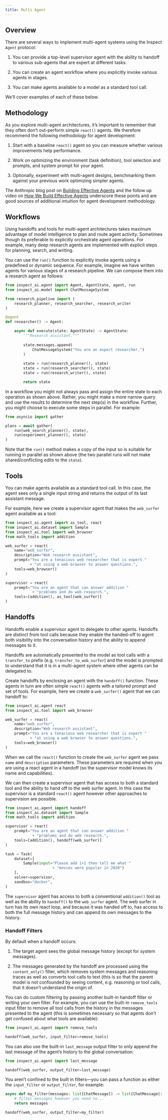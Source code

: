 ```yaml
---
title: Multi Agent
---
```


## Overview

There are several ways to implement multi-agent systems using the Inspect `Agent` protocol:

1.  You can provide a top-level supervisor agent with the ability to handoff to various sub-agents that are expert at different tasks.

2.  You can create an agent workflow where you explicitly invoke various agents in stages.

3.  You can make agents available to a model as a standard tool call.

We'll cover examples of each of these below. 

## Methodology

As you explore multi-agent architectures, it's important to remember that they often don't out-perform simple `react()` agents. We therefore recommend the following methodology for agent development:

1. Start with a baseline `react()` agent so you can measure whether various  improvements help performance.

2. Work on optimizing the environment (task definition), tool selection and prompts, and system prompt for your agent. 

3. Optionally, experiment with multi-agent designs, benchmarking them against your previous work optimizing simpler agents.

The Anthropic blog post on [Building Effective Agents](https://www.anthropic.com/engineering/building-effective-agents) and the follow up video on [How We Build Effective Agents](https://www.youtube.com/watch?v=D7_ipDqhtwk) underscore these points and are good sources of additional intuition for agent development methodology.


## Workflows

Using handoffs and tools for multi-agent architectures takes maximum advantage of model intelligence to plan and route agent activity. Sometimes though its preferable to explicitly orchestrate agent operations. For example, many deep research agents are implemented with explicit steps for planning, search, and writing.

You can use the `run()` function to explicitly invoke agents using a predefined or dynamic sequence. For example, imagine we have written agents for various stages of a research pipeline. We can compose them into a research agent as follows:

``` python
from inspect_ai.agent import Agent, AgentState, agent, run
from inspect_ai.model import ChatMessageSystem

from research_pipeline import (
    research_planner, research_searcher, research_writer
)

@agent
def researcher() -> Agent:

    async def execute(state: AgentState) -> AgentState:
        """Research assistant."""
        
        state.messages.append(
            ChatMessageSystem("You are an expert researcher.")
        )
        
        state = run(research_planner(), state)
        state = run(research_searcher(), state)
        state = run(research_writer(), state)

        return state
```

In a workflow you might not always pass and assign the entire state to each operation as shown above. Rather, you might make a more narrow query and use the results to determine the next step(s) in the workflow. Further, you might choose to execute some steps in parallel. For example:

``` python
from asyncio import gather

plans = await gather(
    run(web_search_planner(), state),
    run(experiment_planner(), state)
)
```

Note that the `run()` method makes a copy of the input so is suitable for running in parallel as shown above (the two parallel runs will not make shared/conflicting edits to the `state`).


## Tools

You can make agents available as a standard tool call. In this case, the agent sees only a single input string and returns the output of its last assistant message.

For example, here we create a supervisor agent that makes the `web_surfer` agent available as a tool:

``` python
from inspect_ai.agent import as_tool, react
from inspect_ai.dataset import Sample
from inspect_ai.tool import web_browser
from math_tools import addition

web_surfer = react(
    name="web_surfer",
    description="Web research assistant",
    prompt="You are a tenacious web researcher that is expert "
           + "at using a web browser to answer questions.",
    tools=web_browser()   
)

supervisor = react(
    prompt="You are an agent that can answer addition " 
            + "problems and do web research.",
    tools=[addition(), as_tool(web_surfer)]
)
```

## Handoffs {#handoffs}

Handoffs enable a supervisor agent to delegate to other agents. Handoffs are distinct from tool calls because they enable the handed-off to agent both visibility into the conversation history and the ability to append messages to it.

Handoffs are automatically presented to the model as tool calls with a `transfer_to` prefix (e.g. `transfer_to_web_surfer`) and the model is prompted to understand that it is in a multi-agent system where other agents can be delegated to.

Create handoffs by enclosing an agent with the `handoff()` function. These agents in turn are often simple `react()` agents with a tailored prompt and set of tools. For example, here we create a `web_surfer()` agent that we can handoff to:

``` python
from inspect_ai.agent react
from inspect_ai.tool import web_browser

web_surfer = react(
    name="web_surfer",
    description="Web research assistant",
    prompt="You are a tenacious web researcher that is expert "
           + "at using a web browser to answer questions.",
    tools=web_browser()   
)
```

::: {.callout-note appearance="simple"}
When we call the `react()` function to create the `web_surfer` agent we pass `name` and `description` parameters. These parameters are required when you are using a react agent in a handoff (so the supervisor model knows its name and capabilities).
:::

We can then create a supervisor agent that has access to both a standard tool and the ability to hand off to the web surfer agent. In this case the supervisor is a standard `react()` agent however other approaches to supervision are possible.

``` python
from inspect_ai.agent import handoff
from inspect_ai.dataset import Sample
from math_tools import addition

supervisor = react(
    prompt="You are an agent that can answer addition " 
            + "problems and do web research.",
    tools=[addition(), handoff(web_surfer)]
)

task = Task(
    dataset=[
        Sample(input="Please add 1+1 then tell me what " 
                     + "movies were popular in 2020")
    ],
    solver=supervisor,
    sandbox="docker",
)
```

The `supervisor` agent has access to both a conventional `addition()` tool as well as the ability to `handoff()` to the `web_surfer` agent. The web surfer in turn has its own react loop, and because it was handed off to, has access to both the full message history and can append its own messages to the history.

### Handoff Filters

By default when a handoff occurs:

1. The target agent sees the global message history (except for system messages).

2. The messages generated by the handoff are processed using the `content_only()` filter, which removes system messages and reasoning traces as well as converts tool calls to text (this is so that the parent model is not confounded by seeing content, e.g. reasoning or tool calls, that it doesn't understand the origin of.

You can do custom filtering by passing another built-in handoff filter or writing your own filter. For example, you can use the built-in `remove_tools` input filter to remove all tool calls from the history in the messages presented to the agent (this is sometimes necessary so that agents don't get confused about what tools are available):

``` python
from inspect_ai.agent import remove_tools

handoff(web_surfer, input_filter=remove_tools)
```

You can also use the built-in `last_message` output filter to only append the last message of the agent's history to the global conversation:

``` python
from inspect_ai.agent import last_message

handoff(web_surfer, output_filter=last_message)
```

You aren't confined to the built in filters—you can pass a function as either the `input_filter` or `output_filter`, for example:

``` python
async def my_filter(messages: list[ChatMessage]) -> list[ChatMessage]:
    # filter messages however you need to...
    return messages

handoff(web_surfer, output_filter=my_filter)
```
